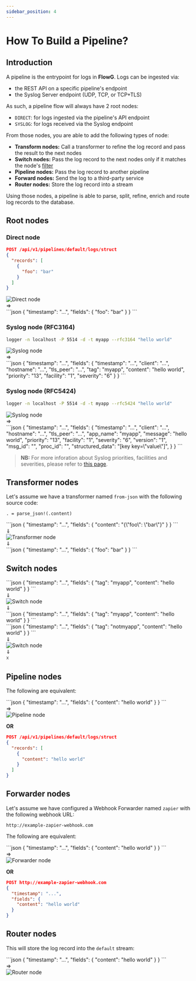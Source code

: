 ```yaml
---
sidebar_position: 4
---
```


# How To Build a Pipeline?

## Introduction

A pipeline is the entrypoint for logs in **FlowG**. Logs can be ingested via:

 - the REST API on a specific pipeline's endpoint
 - the Syslog Server endpoint (UDP, TCP, or TCP+TLS)

As such, a pipeline flow will always have 2 root nodes:

 - `DIRECT`: for logs ingested via the pipeline's API endpoint
 - `SYSLOG`: for logs received via the Syslog endpoint

From those nodes, you are able to add the following types of node:

 - **Transform nodes:** Call a transformer to refine the log record and pass the
   result to the next nodes
 - **Switch nodes:** Pass the log record to the next nodes only if it matches
   the node's [filter](/docs/guides/filtering)
 - **Pipeline nodes:** Pass the log record to another pipeline
 - **Forward nodes:** Send the log to a third-party service
 - **Router nodes:** Store the log record into a stream

Using those nodes, a pipeline is able to parse, split, refine, enrich and route
log records to the database.

## Root nodes


### Direct node

```json
POST /api/v1/pipelines/default/logs/struct
{
  "records": [
    {
      "foo": "bar"
    }
  ]
}
```

<div
  style={{
    display: 'flex',
    alignItems: 'center',
    justifyContent: 'start',
    gap: '2rem',
  }}
>
  <div>
    <img src={NodeRouterDirectUrl} alt="Direct node" />
  </div>
  <div style={{ fontSize: '4rem' }}>
    &rArr;
  </div>
  <div>
    ```json
    {
      "timestamp": "...",
      "fields": {
        "foo": "bar"
      }
    }
    ```
  </div>
</div>

### Syslog node (RFC3164)

```bash
logger -n localhost -P 5514 -d -t myapp --rfc3164 "hello world"
```

<div
  style={{
    display: 'flex',
    alignItems: 'center',
    justifyContent: 'start',
    gap: '2rem',
  }}
>
  <div>
    <img src={NodeRouterSyslogUrl} alt="Syslog node" />
  </div>
  <div style={{ fontSize: '4rem' }}>
    &rArr;
  </div>
  <div>
    ```json
    {
      "timestamp": "...",
      "fields": {
        "timestamp": "...",
        "client": "...",
        "hostname": "...",
        "tls_peer": "...",
        "tag": "myapp",
        "content": "hello world",
        "priority": "13",
        "facility": "1",
        "severity": "6"
      }
    }
    ```
  </div>
</div>


### Syslog node (RFC5424)

```bash
logger -n localhost -P 5514 -d -t myapp --rfc5424 "hello world"
```

<div
  style={{
    display: 'flex',
    alignItems: 'center',
    justifyContent: 'start',
    gap: '2rem',
  }}
>
  <div>
    <img src={NodeRouterSyslogUrl} alt="Syslog node" />
  </div>
  <div style={{ fontSize: '4rem' }}>
    &rArr;
  </div>
  <div>
    ```json
    {
      "timestamp": "...",
      "fields": {
        "timestamp": "...",
        "client": "...",
        "hostname": "...",
        "tls_peer": "...",
        "app_name": "myapp",
        "message": "hello world",
        "priority": "13",
        "facility": "1",
        "severity": "6",
        "version": "1",
        "msg_id": "",
        "proc_id": "",
        "structured_data": "[key key=\"value\"]",
      }
    }
    ```
  </div>
</div>


> **NB:** For more inforation about Syslog priorities, facilities and severities,
> please refer to [this page](https://techdocs.broadcom.com/us/en/symantec-security-software/identity-security/privileged-access-manager/4-1/reference/messages-and-log-formats/syslog-message-formats/syslog-priority-facility-severity-grid.html).

## Transformer nodes


Let's assume we have a transformer named `from-json` with the following source
code:

```vrl
. = parse_json!(.content)
```

<div
  style={{
    display: 'flex',
    flexDirection: 'column',
    alignItems: 'center',
    justifyContent: 'center',
  }}
>
  <div>
    ```json
    {
      "timestamp": "...",
      "fields": {
        "content": "{\"foo\": \"bar\"}"
      }
    }
    ```
  </div>
  <div style={{ fontSize: '4rem' }}>
    &dArr;
  </div>
  <div>
    <img src={NodeTransformerFromJsonUrl} alt="Transformer node" />
  </div>
  <div style={{ fontSize: '4rem' }}>
    &dArr;
  </div>
  <div>
    ```json
    {
      "timestamp": "...",
      "fields": {
        "foo": "bar"
      }
    }
    ```
  </div>
</div>

## Switch nodes


<div
  style={{
    display: 'flex',
    flexDirection: 'row',
    alignItems: 'start',
    justifyContent: 'center',
    gap: '2rem',
  }}
>
  <div
    style={{
      display: 'flex',
      flexDirection: 'column',
      alignItems: 'center',
      justifyContent: 'center',
    }}
  >
    <div>
      ```json
      {
        "timestamp": "...",
        "fields": {
          "tag": "myapp",
          "content": "hello world"
        }
      }
      ```
    </div>
    <div style={{ fontSize: '4rem' }}>
      &dArr;
    </div>
    <div>
      <img src={NodeSwitchTagMyappUrl} alt="Switch node" />
    </div>
    <div style={{ fontSize: '4rem' }}>
      &dArr;
    </div>
    <div>
      ```json
      {
        "timestamp": "...",
        "fields": {
          "tag": "myapp",
          "content": "hello world"
        }
      }
      ```
    </div>
  </div>

  <div
    style={{
      display: 'flex',
      flexDirection: 'column',
      alignItems: 'center',
      justifyContent: 'center',
    }}
  >
    <div>
      ```json
      {
        "timestamp": "...",
        "fields": {
          "tag": "notmyapp",
          "content": "hello world"
        }
      }
      ```
    </div>
    <div style={{ fontSize: '4rem' }}>
      &dArr;
    </div>
    <div>
      <img src={NodeSwitchTagMyappUrl} alt="Switch node" />
    </div>
    <div style={{ fontSize: '4rem' }}>
      &dArr;
    </div>
    <div style={{ fontSize: '4rem' }}>
      &#9747;
    </div>
  </div>
</div>

## Pipeline nodes


The following are equivalent:

<div
  style={{
    display: 'flex',
    flexDirection: 'row',
    alignItems: 'center',
    justifyContent: 'start',
    gap: '2rem',
  }}
>
  <div>
    ```json
    {
      "timestamp": "...",
      "fields": {
        "content": "hello world"
      }
    }
    ```
  </div>
  <div style={{ fontSize: '4rem' }}>
    &rArr;
  </div>
  <div>
    <img src={NodePipelineDefaultUrl} alt="Pipeline node" />
  </div>
</div>

**OR**

```json
POST /api/v1/pipelines/default/logs/struct
{
  "records": [
    {
      "content": "hello world"
    }
  ]
}
```

## Forwarder nodes


Let's assume we have configured a Webhook Forwarder named ``zapier`` with the
following webhook URL:

```
http://example-zapier-webhook.com
```

The following are equivalent:

<div
  style={{
    display: 'flex',
    flexDirection: 'row',
    alignItems: 'center',
    justifyContent: 'start',
    gap: '2rem',
  }}
>
  <div>
    ```json
    {
      "timestamp": "...",
      "fields": {
        "content": "hello world"
      }
    }
    ```
  </div>
  <div style={{ fontSize: '4rem' }}>
    &rArr;
  </div>
  <div>
    <img src={NodeForwarderHttpZapierUrl} alt="Forwarder node" />
  </div>
</div>

**OR**

```json
POST http://example-zapier-webhook.com
{
  "timestamp": "...",
  "fields": {
    "content": "hello world"
  }
}
```

## Router nodes


This will store the log record into the `default` stream:

<div
  style={{
    display: 'flex',
    flexDirection: 'row',
    alignItems: 'center',
    justifyContent: 'start',
    gap: '2rem',
  }}
>
  <div>
    ```json
    {
      "timestamp": "...",
      "fields": {
        "content": "hello world"
      }
    }
    ```
  </div>
  <div style={{ fontSize: '4rem' }}>
    &rArr;
  </div>
  <div>
    <img src={NodeStreamDefaultUrl} alt="Router node" />
  </div>
</div>
